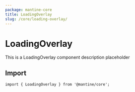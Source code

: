 ```yaml
---
package: mantine-core
title: LoadingOverlay
slug: /core/loading-overlay/
---
```



# LoadingOverlay

This is a LoadingOverlay component description placeholder

## Import

```tsx
import { LoadingOverlay } from '@mantine/core';
```

<PropsTable data={docs} />

